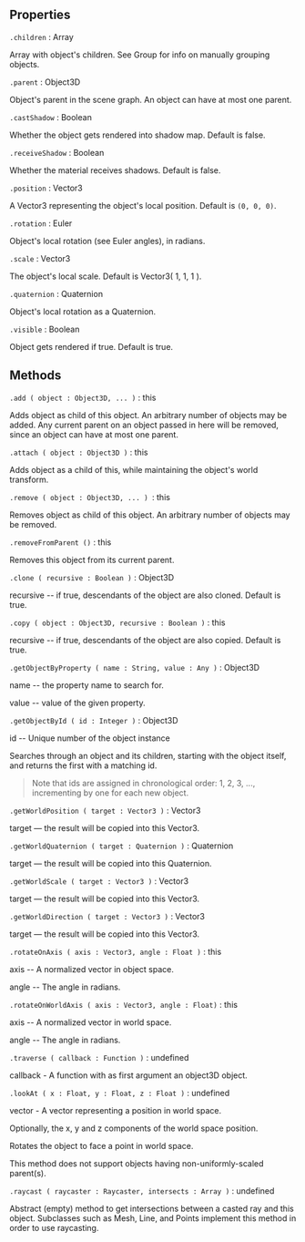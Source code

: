 ## Properties

`.children` : Array

Array with object's children. See Group for info on manually grouping objects.

`.parent` : Object3D

Object's parent in the scene graph. An object can have at most one parent.

`.castShadow` : Boolean

Whether the object gets rendered into shadow map. Default is false.

`.receiveShadow` : Boolean

Whether the material receives shadows. Default is false.

`.position` : Vector3

A Vector3 representing the object's local position. Default is `(0, 0, 0)`.

`.rotation` : Euler

Object's local rotation (see Euler angles), in radians.

`.scale` : Vector3

The object's local scale. Default is Vector3( 1, 1, 1 ).

`.quaternion` : Quaternion

Object's local rotation as a Quaternion.

`.visible` : Boolean

Object gets rendered if true. Default is true.

## Methods

`.add ( object : Object3D, ... )` : this

Adds object as child of this object. An arbitrary number of objects may be added. Any current parent on an object passed in here will be removed, since an object can have at most one parent.

`.attach ( object : Object3D )` : this

Adds object as a child of this, while maintaining the object's world transform.

`.remove ( object : Object3D, ... ) `: this

Removes object as child of this object. An arbitrary number of objects may be removed.

`.removeFromParent ()` : this

Removes this object from its current parent.

`.clone ( recursive : Boolean )` : Object3D

recursive -- if true, descendants of the object are also cloned. Default is true.

`.copy ( object : Object3D, recursive : Boolean )` : this

recursive -- if true, descendants of the object are also copied. Default is true.

`.getObjectByProperty ( name : String, value : Any )` : Object3D

name -- the property name to search for.

value -- value of the given property.

`.getObjectById ( id : Integer )` : Object3D

id -- Unique number of the object instance

Searches through an object and its children, starting with the object itself, and returns the first with a matching id.

> Note that ids are assigned in chronological order: 1, 2, 3, ..., incrementing by one for each new object.

`.getWorldPosition ( target : Vector3 )` : Vector3

target — the result will be copied into this Vector3.

`.getWorldQuaternion ( target : Quaternion )` : Quaternion

target — the result will be copied into this Quaternion.

`.getWorldScale ( target : Vector3 )` : Vector3

target — the result will be copied into this Vector3.

`.getWorldDirection ( target : Vector3 )` : Vector3

target — the result will be copied into this Vector3.

`.rotateOnAxis ( axis : Vector3, angle : Float )` : this

axis -- A normalized vector in object space.

angle -- The angle in radians.

`.rotateOnWorldAxis ( axis : Vector3, angle : Float)` : this

axis -- A normalized vector in world space.

angle -- The angle in radians.

`.traverse ( callback : Function )` : undefined

callback - A function with as first argument an object3D object.

`.lookAt ( x : Float, y : Float, z : Float )` : undefined

vector - A vector representing a position in world space.

Optionally, the x, y and z components of the world space position.

Rotates the object to face a point in world space.

This method does not support objects having non-uniformly-scaled parent(s).

`.raycast ( raycaster : Raycaster, intersects : Array )` : undefined

Abstract (empty) method to get intersections between a casted ray and this object. Subclasses such as Mesh, Line, and Points implement this method in order to use raycasting.
